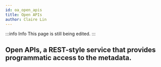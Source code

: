 ```yaml
---
id: oa_open_apis
title: Open APIs
author: Claire Lin
---
```


:::info Info
This page is still being edited.
:::

## Open APIs, a REST-style service that provides programmatic access to the metadata.
